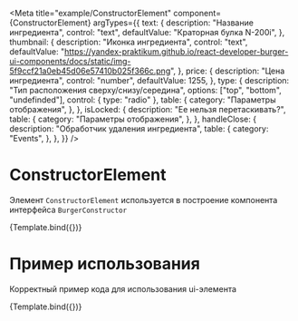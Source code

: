<!-- ConstructorElement.stories.mdx -->




<Meta
  title="example/ConstructorElement"
  component={ConstructorElement}
  argTypes={{
    text: {
      description: "Название ингредиента",
      control: "text",
      defaultValue: "Краторная булка N-200i",
    },
    thumbnail: {
      description: "Иконка ингредиента",
      control: "text",
      defaultValue:
        "https://yandex-praktikum.github.io/react-developer-burger-ui-components/docs/static/img-5f9ccf21a0eb45d06e57410b025f366c.png",
    },
    price: {
      description: "Цена ингредиента",
      control: "number",
      defaultValue: 1255,
    },
    type: {
      description: "Тип расположения сверху/снизу/середина",
      options: ["top", "bottom", "undefinded"],
      control: { type: "radio" },
      table: {
        category: "Параметры отображения",
      },
    },
    isLocked: {
      description: "Ее нельзя перетаскивать?",
      table: {
        category: "Параметры отображения",
      },
    },
    handleClose: {
      description: "Обработчик удаления ингредиента",
      table: {
        category: "Events",
      },
    },
  }}
/>


# ConstructorElement

Элемент `ConstructorElement` используется в построение компонента интерфейса `BurgerConstructor`

<Canvas>
  <Story name="argTypes">{Template.bind({})}</Story>
</Canvas>

<ArgsTable story="argTypes" />

# Пример использования

Корректный пример кода для использования ui-элемента

<Canvas mdxSource={ConstructorElementExample}>
  <Story name="useCase">{Template.bind({})}</Story>
</Canvas>
